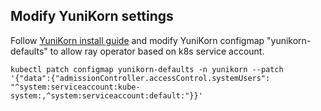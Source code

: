## Modify YuniKorn settings
Follow [YuniKorn install guide](https://yunikorn.apache.org/docs/) and modify YuniKorn configmap "yunikorn-defaults" to allow ray operator based on k8s service account.
```
kubectl patch configmap yunikorn-defaults -n yunikorn --patch '{"data":{"admissionController.accessControl.systemUsers": "^system:serviceaccount:kube-system:,^system:serviceaccount:default:"}}' 
```
